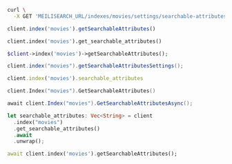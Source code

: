 <CodeGroup>

```bash cURL
curl \
  -X GET 'MEILISEARCH_URL/indexes/movies/settings/searchable-attributes'
```

```javascript JS
client.index('movies').getSearchableAttributes()
```

```python Python
client.index('movies').get_searchable_attributes()
```

```php PHP
$client->index('movies')->getSearchableAttributes();
```

```java Java
client.index("movies").getSearchableAttributesSettings();
```

```ruby Ruby
client.index('movies').searchable_attributes
```

```go Go
client.Index("movies").GetSearchableAttributes()
```

```csharp C#
await client.Index("movies").GetSearchableAttributesAsync();
```

```rust Rust
let searchable_attributes: Vec<String> = client
  .index("movies")
  .get_searchable_attributes()
  .await
  .unwrap();
```

```dart Dart
await client.index('movies').getSearchableAttributes();
```
</CodeGroup>